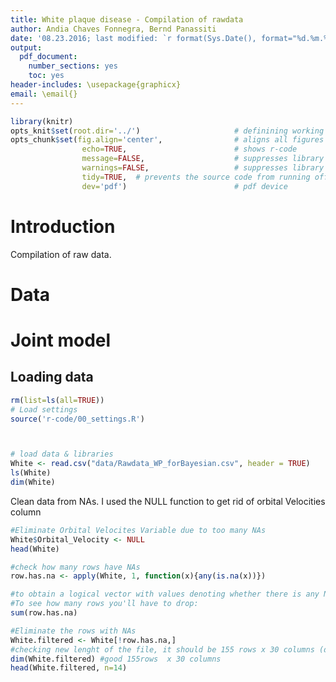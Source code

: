 ```yaml
---
title: White plaque disease - Compilation of rawdata
author: Andia Chaves Fonnegra, Bernd Panassiti
date: '08.23.2016; last modified: `r format(Sys.Date(), format="%d.%m.%Y")`'
output: 
  pdf_document: 
    number_sections: yes
    toc: yes
header-includes: \usepackage{graphicx}
email: \email{}
---
```


```r
library(knitr)
opts_knit$set(root.dir='../')                     # definining working directory; or normalizePath('../')
opts_chunk$set(fig.align='center',                # aligns all figures
                echo=TRUE,                        # shows r-code
                message=FALSE,                    # suppresses library outputs
                warnings=FALSE,                   # suppresses library outputs
                tidy=TRUE,  # prevents the source code from running off a pdf page
                dev='pdf')                        # pdf device
```

# Introduction
Compilation of raw data. 


# Data

# Joint model
## Loading data 
```r
rm(list=ls(all=TRUE))
# Load settings
source('r-code/00_settings.R')



# load data & libraries
White <- read.csv("data/Rawdata_WP_forBayesian.csv", header = TRUE)
ls(White)
dim(White)

```


Clean data from NAs. I used the NULL function to get rid of orbital Velocities column 
```r
#Eliminate Orbital Velocites Variable due to too many NAs
White$Orbital_Velocity <- NULL
head(White)

#check how many rows have NAs
row.has.na <- apply(White, 1, function(x){any(is.na(x))})

#to obtain a logical vector with values denoting whether there is any NA in a row. 
#To see how many rows you'll have to drop:
sum(row.has.na)

#Eliminate the rows with NAs
White.filtered <- White[!row.has.na,]
#checking new lenght of the file, it should be 155 rows x 30 columns (double check excel files no NAs sheet)
dim(White.filtered) #good 155rows  x 30 columns
head(White.filtered, n=14)

```


